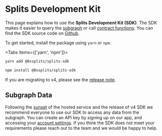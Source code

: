 
# Splits Development Kit

This page explains how to use the **Splits Development Kit (SDK)**. The SDK
makes it easier to query the [subgraph](/subgraph) or call
[contract functions](/core). You can find the SDK source code on
[Github](https://github.com/0xSplits/splits-sdk).

To get started, install the package using `yarn` or `npm`.

<Tabs items={['yarn', 'npm']}>

  <Tab>

```bash
yarn add @0xsplits/splits-sdk
```

  </Tab>
  <Tab>

```bash
npm install @0xsplits/splits-sdk
```

  </Tab>
</Tabs>

If you are migrating to v4, please see the
[release note](https://github.com/0xSplits/splits-sdk/releases/tag/%400xsplits%2Fsplits-sdk%403.0.0).

## Subgraph Data

Following the [sunset](https://thegraph.com/blog/sunbeam-upgrade-window/) of the hosted service and the release of v4 SDK we recommend everyone to use our SDK to access any data from the subgraph.
You can create an API key by signing up on our app, and accessing your [account settings](https://app.splits.org/settings).
If you think the SDK does not meet your requirements please reach out to the team and we would be happy to help.

